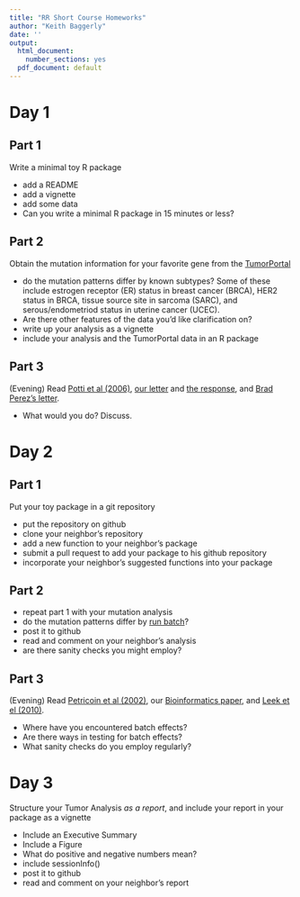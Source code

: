 ```yaml
---
title: "RR Short Course Homeworks"
author: "Keith Baggerly"
date: ''
output:
  html_document:
    number_sections: yes
  pdf_document: default
---
```


# Day 1

## Part 1

Write a minimal toy R package
  
- add a README
- add a vignette
- add some data
- Can you write a minimal R package in 15 minutes or less?
  
## Part 2

Obtain the mutation information for your
favorite gene from the [TumorPortal](http://www.tumorportal.org/)
  
- do the mutation patterns differ by known subtypes? 
  Some of these include estrogen receptor (ER) status in breast cancer (BRCA),
  HER2 status in BRCA, tissue source site in sarcoma (SARC), and 
  serous/endometriod status in uterine cancer (UCEC).
- Are there other features of the data you'd like clarification on?
- write up your analysis as a vignette
- include your analysis and the TumorPortal data in 
  an R package

## Part 3

(Evening) Read [Potti et al (2006)](http://www.nature.com/nm/journal/v12/n11/abs/nm1491.html), [our letter](http://www.nature.com/nm/journal/v13/n11/full/nm1107-1276b.html) and [the response](http://www.nature.com/nm/journal/v13/n11/full/nm1107-1277.html), and [Brad Perez's letter](http://www.cancerletter.com/articles/20150109_1).
  
- What would you do? Discuss. 


# Day 2

## Part 1

Put your toy package in a git repository

- put the repository on github  
- clone your neighbor's repository
- add a new function to your neighbor's package
- submit a pull request to add your package to 
  his github repository
- incorporate your neighbor's suggested functions
  into your package
  
## Part 2

- repeat part 1 with your mutation analysis
- do the mutation patterns differ by [run batch](https://tcga-data.nci.nih.gov/tcgafiles/ftp_auth/distro_ftpusers/anonymous/other/metadata/metadata.current.txt)?
- post it to github
- read and comment on your neighbor's analysis
- are there sanity checks you might employ?
  
## Part 3
  
(Evening) Read [Petricoin et al (2002)](http://www.sciencedirect.com/science/article/pii/S0140673602077462), our [Bioinformatics paper](http://bioinformatics.oxfordjournals.org/content/20/5/777.long), and [Leek et el (2010)](http://www.nature.com/nrg/journal/v11/n10/full/nrg2825.html).
  
- Where have you encountered batch effects?
- Are there ways in testing for batch effects?
- What sanity checks do you employ regularly?
  
# Day 3

Structure your Tumor Analysis _as a report_, and include your report in your package as a vignette
  
- Include an Executive Summary
- Include a Figure
- What do positive and negative numbers mean?
- include sessionInfo()
- post it to github
- read and comment on your neighbor's report
